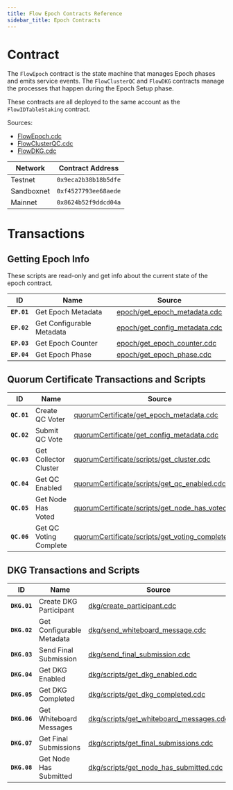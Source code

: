 ```yaml
---
title: Flow Epoch Contracts Reference
sidebar_title: Epoch Contracts
---
```


# Contract

The `FlowEpoch` contract is the state machine that manages Epoch phases and emits service events.
The `FlowClusterQC` and `FlowDKG` contracts manage the processes that happen during the Epoch Setup phase.

These contracts are all deployed to the same account as the `FlowIDTableStaking` contract.

Sources: 
- [FlowEpoch.cdc](https://github.com/onflow/flow-core-contracts/blob/master/contracts/epochs/FlowEpoch.cdc)
- [FlowClusterQC.cdc](https://github.com/onflow/flow-core-contracts/blob/master/contracts/epochs/FlowClusterQC.cdc)
- [FlowDKG.cdc](https://github.com/onflow/flow-core-contracts/blob/master/contracts/epochs/FlowDKG.cdc)

| Network    | Contract Address     |
|------------|----------------------|
| Testnet    | `0x9eca2b38b18b5dfe` |
| Sandboxnet | `0xf4527793ee68aede` |
| Mainnet    | `0x8624b52f9ddcd04a` |

# Transactions

## Getting Epoch Info

These scripts are read-only and get info about the current state of the epoch contract.

| ID        | Name                       | Source |
|-----------|----------------------------|--------|
|**`EP.01`**| Get Epoch Metadata         | [epoch/get_epoch_metadata.cdc](https://github.com/onflow/flow-core-contracts/blob/master/transactions/epoch/scripts/get_epoch_metadata.cdc) |
|**`EP.02`**| Get Configurable Metadata  | [epoch/get_config_metadata.cdc](https://github.com/onflow/flow-core-contracts/blob/master/transactions/epoch/scripts/get_config_metadata.cdc) |
|**`EP.03`**| Get Epoch Counter          | [epoch/get_epoch_counter.cdc](https://github.com/onflow/flow-core-contracts/blob/master/transactions/epoch/scripts/get_epoch_counter.cdc) |
|**`EP.04`**| Get Epoch Phase            | [epoch/get_epoch_phase.cdc](https://github.com/onflow/flow-core-contracts/blob/master/transactions/epoch/scripts/get_epoch_phase.cdc) |


## Quorum Certificate Transactions and Scripts

| ID        | Name                    | Source |
|-----------|-------------------------|--------|
|**`QC.01`**| Create QC Voter         | [quorumCertificate/get_epoch_metadata.cdc](https://github.com/onflow/flow-core-contracts/blob/master/transactions/quorumCertificate/create_voter.cdc) |
|**`QC.02`**| Submit QC Vote          | [quorumCertificate/get_config_metadata.cdc](https://github.com/onflow/flow-core-contracts/blob/master/transactions/quorumCertificate/submit_vote.cdc) |
|**`QC.03`**| Get Collector Cluster   | [quorumCertificate/scripts/get_cluster.cdc](https://github.com/onflow/flow-core-contracts/blob/master/transactions/quorumCertificate/scripts/get_cluster.cdc) |
|**`QC.04`**| Get QC Enabled          | [quorumCertificate/scripts/get_qc_enabled.cdc](https://github.com/onflow/flow-core-contracts/blob/master/transactions/quorumCertificate/scripts/get_qc_enabled.cdc) |
|**`QC.05`**| Get Node Has Voted      | [quorumCertificate/scripts/get_node_has_voted.cdc](https://github.com/onflow/flow-core-contracts/blob/master/transactions/quorumCertificate/scripts/get_node_has_voted.cdc) |
|**`QC.06`**| Get QC Voting Complete  | [quorumCertificate/scripts/get_voting_completed.cdc](https://github.com/onflow/flow-core-contracts/blob/master/transactions/quorumCertificate/scripts/get_voting_completed.cdc) |

## DKG Transactions and Scripts

| ID        | Name                       | Source |
|-----------|----------------------------|--------|
|**`DKG.01`**| Create DKG Participant    | [dkg/create_participant.cdc](https://github.com/onflow/flow-core-contracts/blob/master/transactions/dkg/create_participant.cdc) |
|**`DKG.02`**| Get Configurable Metadata | [dkg/send_whiteboard_message.cdc](https://github.com/onflow/flow-core-contracts/blob/master/transactions/dkg/send_whiteboard_message.cdc) |
|**`DKG.03`**| Send Final Submission        | [dkg/send_final_submission.cdc](https://github.com/onflow/flow-core-contracts/blob/master/transactions/dkg/send_final_submission.cdc) |
|**`DKG.04`**| Get DKG Enabled         | [dkg/scripts/get_dkg_enabled.cdc](https://github.com/onflow/flow-core-contracts/blob/master/transactions/dkg/scripts/get_dkg_enabled.cdc) |
|**`DKG.05`**| Get DKG Completed          | [dkg/scripts/get_dkg_completed.cdc](https://github.com/onflow/flow-core-contracts/blob/master/transactions/dkg/scripts/get_dkg_completed.cdc) |
|**`DKG.06`**| Get Whiteboard Messages         | [dkg/scripts/get_whiteboard_messages.cdc](https://github.com/onflow/flow-core-contracts/blob/master/transactions/dkg/scripts/get_whiteboard_messages.cdc) |
|**`DKG.07`**| Get Final Submissions          | [dkg/scripts/get_final_submissions.cdc](https://github.com/onflow/flow-core-contracts/blob/master/transactions/dkg/scripts/get_final_submissions.cdc) |
|**`DKG.08`**| Get Node Has Submitted          | [dkg/scripts/get_node_has_submitted.cdc](https://github.com/onflow/flow-core-contracts/blob/master/transactions/dkg/scripts/get_node_has_submitted.cdc) |
